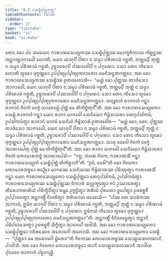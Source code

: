 ```yaml
---
title: "8.5 ᩈᩮᨭ᩠ᨮᩥᨸᩩᨲ᩠ᨲᩅᨲ᩠ᨳᩩ"
tableOfContents: false
sidebar:
  order: 27
type: "tipitaka"
basket: "vi"
book: "vi-maha"
---
```



<DynamicBreadcrumb />

<Division number="333" book="vi-maha">

<Paragraph number="1577" book="vi-maha">
ᨲᩮᨶ ᨡᩮᩣ ᨸᨶ ᩈᨾᨿᩮᨶ ᨻᩣᩁᩣᨱᩈᩮᨿ᩠ᨿᨠᩔ ᩈᩮᨭ᩠ᨮᩥᨸᩩᨲ᩠ᨲᩔ ᨾᩮᩣᨠ᩠ᨡᨧᩥᨠᩣᨿ ᨠᩦᩊᨶ᩠ᨲᩔ ᩋᨶ᩠ᨲᨣᨱ᩠ᨮᩣᨻᩣᨵᩮᩤ ᩉᩮᩣᨲᩥ, ᨿᩮᨶ ᨿᩣᨣᩩᨸᩥ ᨸᩦᨲᩣ ᨶ ᩈᨾ᩠ᨾᩣ ᨸᩁᩥᨱᩣᨾᩴ ᨣᨧ᩠ᨨᨲᩥ, ᨽᨲ᩠ᨲᨾ᩠ᨸᩥ ᨽᩩᨲ᩠ᨲᩴ ᨶ ᩈᨾ᩠ᨾᩣ ᨸᩁᩥᨱᩣᨾᩴ ᨣᨧ᩠ᨨᨲᩥ, ᩏᨧ᩠ᨧᩣᩁᩮᩣᨸᩥ ᨸᩔᩣᩅᩮᩤᨸᩥ ᨶ ᨸᨣᩩᨱᩮᩣ. ᩈᩮᩣ ᨲᩮᨶ ᨠᩥᩈᩮᩣ ᩉᩮᩣᨲᩥ ᩃᩪᨡᩮᩣ ᨴᩩᨻ᩠ᨻᨱ᩠ᨱᩮᩣ ᩏᨸ᩠ᨸᨱ᩠ᨯᩩᨸ᩠ᨸᨱ᩠ᨯᩩᨠᨩᩣᨲᩮᩣ ᨵᨾᨶᩥᩈᨶ᩠ᨳᨲᨣᨲ᩠ᨲᩮᩣ. ᩋᨳ ᨡᩮᩣ ᨻᩣᩁᩣᨱᩈᩮᨿ᩠ᨿᨠᩔ ᩈᩮᨭ᩠ᨮᩥᩔ ᩑᨲᨴᩉᩮᩣᩈᩥ—  “ᨾᨿ᩠ᩉᩴ ᨡᩮᩣ ᨸᩩᨲ᩠ᨲᩔ ᨲᩣᨴᩥᩈᩮᩣ ᩋᩣᨻᩣᨵᩮᩤ, ᨿᩮᨶ ᨿᩣᨣᩩᨸᩥ ᨸᩦᨲᩣ ᨶ ᩈᨾ᩠ᨾᩣ ᨸᩁᩥᨱᩣᨾᩴ ᨣᨧ᩠ᨨᨲᩥ, ᨽᨲ᩠ᨲᨾ᩠ᨸᩥ ᨽᩩᨲ᩠ᨲᩴ ᨶ ᩈᨾ᩠ᨾᩣ ᨸᩁᩥᨱᩣᨾᩴ ᨣᨧ᩠ᨨᨲᩥ, ᩏᨧ᩠ᨧᩣᩁᩮᩣᨸᩥ ᨸᩔᩣᩅᩮᩤᨸᩥ ᨶ ᨸᨣᩩᨱᩮᩣ. ᩈᩮᩣ ᨲᩮᨶ ᨠᩥᩈᩮᩣ ᩃᩪᨡᩮᩣ ᨴᩩᨻ᩠ᨻᨱ᩠ᨱᩮᩣ ᩏᨸ᩠ᨸᨱ᩠ᨯᩩᨸ᩠ᨸᨱ᩠ᨯᩩᨠᨩᩣᨲᩮᩣ ᨵᨾᨶᩥᩈᨶ᩠ᨳᨲᨣᨲ᩠ᨲᩮᩣ. ᨿᨶ᩠ᨶᩪᨶᩣᩉᩴ ᩁᩣᨩᨣᩉᩴ ᨣᨶ᩠ᨲ᩠ᩅᩣ ᩁᩣᨩᩣᨶᩴ ᨩᩦᩅᨠᩴ ᩅᩮᨩ᩠ᨩᩴ ᨿᩣᨧᩮᨿ᩠ᨿᩴ ᨸᩩᨲ᩠ᨲᩴ ᨾᩮ ᨲᩥᨠᩥᨧ᩠ᨨᩥᨲᩩᨶ᩺”ᨲᩥ. ᩋᨳ ᨡᩮᩣ ᨻᩣᩁᩣᨱᩈᩮᨿ᩠ᨿᨠᩮᩣ ᩈᩮᨭ᩠ᨮᩥ ᩁᩣᨩᨣᩉᩴ ᨣᨶ᩠ᨲ᩠ᩅᩣ ᨿᩮᨶ ᩁᩣᨩᩣ ᨾᩣᨣᨵᩮᩤ ᩈᩮᨶᩥᨿᩮᩣ ᨻᩥᨾ᩠ᨻᩥᩈᩣᩁᩮᩣ ᨲᩮᨶᩩᨸᩈᩘᨠᨾᩥ, ᩏᨸᩈᩘᨠᨾᩥᨲ᩠ᩅᩣ ᩁᩣᨩᩣᨶᩴ ᨾᩣᨣᨵᩴ ᩈᩮᨶᩥᨿᩴ ᨻᩥᨾ᩠ᨻᩥᩈᩣᩁᩴ ᩑᨲᨴᩅᩮᩤᨧ—  “ᨾᨿ᩠ᩉᩴ ᨡᩮᩣ, ᨴᩮᩅ, ᨸᩩᨲ᩠ᨲᩔ ᨲᩣᨴᩥᩈᩮᩣ ᩋᩣᨻᩣᨵᩮᩤ, ᨿᩮᨶ ᨿᩣᨣᩩᨸᩥ ᨸᩦᨲᩣ ᨶ ᩈᨾ᩠ᨾᩣ ᨸᩁᩥᨱᩣᨾᩴ ᨣᨧ᩠ᨨᨲᩥ, ᨽᨲ᩠ᨲᨾ᩠ᨸᩥ ᨽᩩᨲ᩠ᨲᩴ ᨶ ᩈᨾ᩠ᨾᩣ ᨸᩁᩥᨱᩣᨾᩴ ᨣᨧ᩠ᨨᨲᩥ, ᩏᨧ᩠ᨧᩣᩁᩮᩣᨸᩥ ᨸᩔᩣᩅᩮᩤᨸᩥ ᨶ ᨸᨣᩩᨱᩮᩣ. ᩈᩮᩣ ᨲᩮᨶ ᨠᩥᩈᩮᩣ ᩃᩪᨡᩮᩣ ᨴᩩᨻ᩠ᨻᨱ᩠ᨱᩮᩣ ᩏᨸ᩠ᨸᨱ᩠ᨯᩩᨸ᩠ᨸᨱ᩠ᨯᩩᨠᨩᩣᨲᩮᩣ ᨵᨾᨶᩥᩈᨶ᩠ᨳᨲᨣᨲ᩠ᨲᩮᩣ. ᩈᩣᨵᩩ ᨴᩮᩅᩮᩤ ᨩᩦᩅᨠᩴ ᩅᩮᨩ᩠ᨩᩴ ᩋᩣᨱᩣᨸᩮᨲᩩ ᨸᩩᨲ᩠ᨲᩴ ᨾᩮ ᨲᩥᨠᩥᨧ᩠ᨨᩥᨲᩩᨶ᩺”ᨲᩥ.
</Paragraph>

<Paragraph number="1578" book="vi-maha">
ᩋᨳ ᨡᩮᩣ ᩁᩣᨩᩣ ᨾᩣᨣᨵᩮᩤ ᩈᩮᨶᩥᨿᩮᩣ ᨻᩥᨾ᩠ᨻᩥᩈᩣᩁᩮᩣ ᨩᩦᩅᨠᩴ ᨠᩮᩣᨾᩣᩁᨽᨧ᩠ᨧᩴ ᩋᩣᨱᩣᨸᩮᩈᩥ—  “ᨣᨧ᩠ᨨ, ᨽᨱᩮ ᨩᩦᩅᨠ, ᨻᩣᩁᩣᨱᩈᩥᩴ ᨣᨶ᩠ᨲ᩠ᩅᩣ ᨻᩣᩁᩣᨱᩈᩮᨿ᩠ᨿᨠᩴ ᩈᩮᨭ᩠ᨮᩥᨸᩩᨲ᩠ᨲᩴ ᨲᩥᨠᩥᨧ᩠ᨨᩣᩉᩦ”ᨲᩥ. “ᩑᩅᩴ, ᨴᩮᩅᩤ”ᨲᩥ ᨡᩮᩣ ᨩᩦᩅᨠᩮᩣ ᨠᩮᩣᨾᩣᩁᨽᨧ᩠ᨧᩮᩣ ᩁᨬ᩠ᨬᩮᩣ ᨾᩣᨣᨵᩔ ᩈᩮᨶᩥᨿᩔ ᨻᩥᨾ᩠ᨻᩥᩈᩣᩁᩔ ᨸᨭᩥᩔᩩᨲ᩠ᩅᩣ ᨻᩣᩁᩣᨱᩈᩥᩴ ᨣᨶ᩠ᨲ᩠ᩅᩣ ᨿᩮᨶ ᨻᩣᩁᩣᨱᩈᩮᨿ᩠ᨿᨠᩮᩣ ᩈᩮᨭ᩠ᨮᩥᨸᩩᨲ᩠ᨲᩮᩣ ᨲᩮᨶᩩᨸᩈᩘᨠᨾᩥ, ᩏᨸᩈᩘᨠᨾᩥᨲ᩠ᩅᩣ ᨻᩣᩁᩣᨱᩈᩮᨿ᩠ᨿᨠᩔ ᩈᩮᨭ᩠ᨮᩥᨸᩩᨲ᩠ᨲᩔ ᩅᩥᨠᩣᩁᩴ ᩈᩃᩖᨠ᩠ᨡᩮᨲ᩠ᩅᩣ ᨩᨶᩴ ᩏᩔᩣᩁᩮᨲ᩠ᩅᩣ ᨲᩥᩁᩮᩣᨠᩁᨱᩥᨿᩴ ᨸᩁᩥᨠ᩠ᨡᩥᨸᩥᨲ᩠ᩅᩣ ᨳᨾ᩠ᨽᩮ ᩏᨻ᩠ᨻᨶ᩠ᨵᩥᨲ᩠ᩅᩣ ᨽᩁᩥᨿᩴ ᨸᩩᩁᨲᩮᩣ ᨮᨸᩮᨲ᩠ᩅᩣ ᩏᨴᩁᨧ᩠ᨨᩅᩥᩴ ᩏᨸ᩠ᨸᩣᨭᩮᨲ᩠ᩅᩣ ᩋᨶ᩠ᨲᨣᨱ᩠ᨮᩥᩴ ᨶᩦᩉᩁᩥᨲ᩠ᩅᩣ ᨽᩁᩥᨿᩣᨿ ᨴᩔᩮᩈᩥ—  “ᨸᩔ ᨲᩮ ᩈᩣᨾᩥᨠᩔ ᩋᩣᨻᩣᨵᩴ, ᩍᨾᩥᨶᩣ ᨿᩣᨣᩩᨸᩥ ᨸᩦᨲᩣ ᨶ ᩈᨾ᩠ᨾᩣ ᨸᩁᩥᨱᩣᨾᩴ ᨣᨧ᩠ᨨᨲᩥ, ᨽᨲ᩠ᨲᨾ᩠ᨸᩥ ᨽᩩᨲ᩠ᨲᩴ ᨶ ᩈᨾ᩠ᨾᩣ ᨸᩁᩥᨱᩣᨾᩴ ᨣᨧ᩠ᨨᨲᩥ, ᩏᨧ᩠ᨧᩣᩁᩮᩣᨸᩥ ᨸᩔᩣᩅᩮᩤᨸᩥ ᨶ ᨸᨣᩩᨱᩮᩣ; ᩍᨾᩥᨶᩣᨿᩴ ᨠᩥᩈᩮᩣ ᩃᩪᨡᩮᩣ ᨴᩩᨻ᩠ᨻᨱ᩠ᨱᩮᩣ ᩏᨸ᩠ᨸᨱ᩠ᨯᩩᨸ᩠ᨸᨱ᩠ᨯᩩᨠᨩᩣᨲᩮᩣ ᨵᨾᨶᩥᩈᨶ᩠ᨳᨲᨣᨲ᩠ᨲᩮᩣ”ᨲᩥ. ᩋᨶ᩠ᨲᨣᨱ᩠ᨮᩥᩴ ᩅᩥᨶᩥᩅᩮᨮᩮᨲ᩠ᩅᩣ ᩋᨶ᩠ᨲᩣᨶᩥ ᨸᨭᩥᨸᩅᩮᩈᩮᨲ᩠ᩅᩣ ᩏᨴᩁᨧ᩠ᨨᩅᩥᩴ ᩈᩥᨻ᩠ᨻᩥᨲ᩠ᩅᩣ ᩋᩣᩃᩮᨸᩴ ᩋᨴᩤᩈᩥ. ᩋᨳ ᨡᩮᩣ ᨻᩣᩁᩣᨱᩈᩮᨿ᩠ᨿᨠᩮᩣ ᩈᩮᨭ᩠ᨮᩥᨸᩩᨲ᩠ᨲᩮᩣ ᨶᨧᩥᩁᩔᩮᩅ ᩋᩁᩮᩣᨣᩮᩤ ᩋᩉᩮᩣᩈᩥ. ᩋᨳ ᨡᩮᩣ ᨻᩣᩁᩣᨱᩈᩮᨿ᩠ᨿᨠᩮᩣ ᩈᩮᨭ᩠ᨮᩥ—  “ᨸᩩᨲ᩠ᨲᩮᩣ ᨾᩮ ᩋᩁᩮᩣᨣᩮᩤ ᨮᩥᨲᩮᩣ”ᨲᩥ ᨩᩦᩅᨠᩔ ᨠᩮᩣᨾᩣᩁᨽᨧ᩠ᨧᩔ ᩈᩮᩣᩊᩈᩈᩉᩔᩣᨶᩥ ᨸᩣᨴᩤᩈᩥ. ᩋᨳ ᨡᩮᩣ ᨩᩦᩅᨠᩮᩣ ᨠᩮᩣᨾᩣᩁᨽᨧ᩠ᨧᩮᩣ ᨲᩣᨶᩥ ᩈᩮᩣᩊᩈᩈᩉᩔᩣᨶᩥ ᩋᩣᨴᩤᨿ ᨸᩩᨶᨴᩮᩅ ᩁᩣᨩᨣᩉᩴ ᨸᨧ᩠ᨧᩣᨣᨬ᩠ᨨᩥ.
</Paragraph>
</Division>